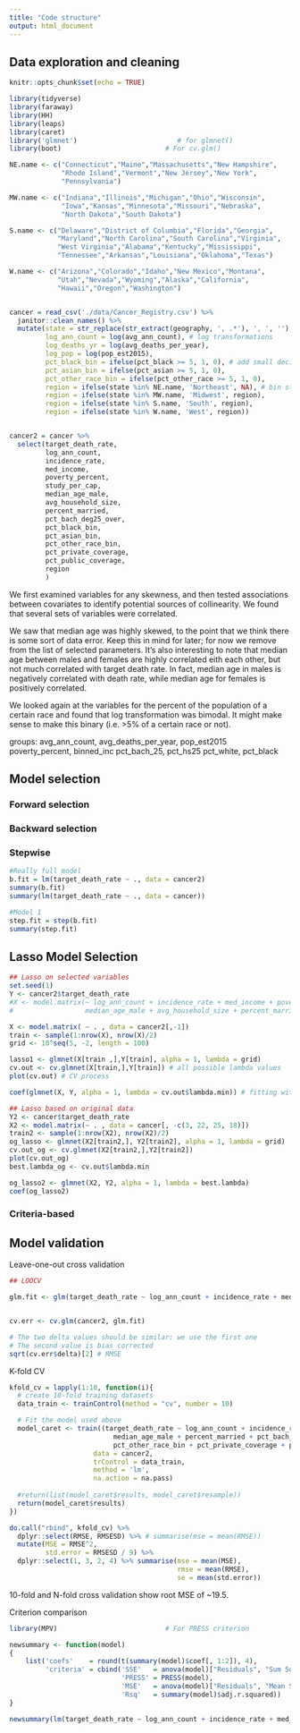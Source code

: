 ```yaml
---
title: "Code structure"
output: html_document
---
```


## Data exploration and cleaning

```r
knitr::opts_chunk$set(echo = TRUE)

library(tidyverse)
library(faraway)
library(HH)
library(leaps)
library(caret)
library('glmnet')                         # for glmnet()
library(boot)                          # For cv.glm()

NE.name <- c("Connecticut","Maine","Massachusetts","New Hampshire",
             "Rhode Island","Vermont","New Jersey","New York",
             "Pennsylvania")

MW.name <- c("Indiana","Illinois","Michigan","Ohio","Wisconsin",
             "Iowa","Kansas","Minnesota","Missouri","Nebraska",
             "North Dakota","South Dakota")

S.name <- c("Delaware","District of Columbia","Florida","Georgia",
            "Maryland","North Carolina","South Carolina","Virginia",
            "West Virginia","Alabama","Kentucky","Mississippi",
            "Tennessee","Arkansas","Louisiana","Oklahoma","Texas")

W.name <- c("Arizona","Colorado","Idaho","New Mexico","Montana",
            "Utah","Nevada","Wyoming","Alaska","California",
            "Hawaii","Oregon","Washington")


cancer = read_csv('./data/Cancer_Registry.csv') %>%
  janitor::clean_names() %>%
  mutate(state = str_replace(str_extract(geography, ', .*'), ', ', ''), # group counties by state
         log_ann_count = log(avg_ann_count), # log transformations
         log_deaths_yr = log(avg_deaths_per_year),
         log_pop = log(pop_est2015),
         pct_black_bin = ifelse(pct_black >= 5, 1, 0), # add small decimal 
         pct_asian_bin = ifelse(pct_asian >= 5, 1, 0),
         pct_other_race_bin = ifelse(pct_other_race >= 5, 1, 0),
         region = ifelse(state %in% NE.name, 'Northeast', NA), # bin states by geographic region
         region = ifelse(state %in% MW.name, 'Midwest', region),
         region = ifelse(state %in% S.name, 'South', region),
         region = ifelse(state %in% W.name, 'West', region))


cancer2 = cancer %>%
  select(target_death_rate,
         log_ann_count,
         incidence_rate,
         med_income,
         poverty_percent,
         study_per_cap,
         median_age_male,
         avg_household_size,
         percent_married,
         pct_bach_deg25_over,
         pct_black_bin,
         pct_asian_bin,
         pct_other_race_bin,
         pct_private_coverage,
         pct_public_coverage,
         region
         )


```


We first examined variables for any skewness, and then tested associations between covariates to identify potential sources of collinearity. We found that several sets of variables were correlated. 

We saw that median age was highly skewed, to the point that we think there is some sort of data error. Keep this in mind for later; for now we remove from the list of selected parameters. It's also interesting to note that median age between males and females are highly correlated eith each other, but not much correlated with target death rate. In fact, median age in males is negatively correlated with death rate, while median age for females is positively correlated.

We looked again at the variables for the percent of the population of a certain race and found that log transformation was bimodal. It might make sense to make this binary (i.e. >5% of a certain race or not).

groups: 
avg_ann_count, avg_deaths_per_year, pop_est2015
poverty_percent, binned_inc
pct_bach_25, pct_hs25
pct_white, pct_black



## Model selection

### Forward selection

### Backward selection

### Stepwise

```r
#Really full model
b.fit = lm(target_death_rate ~ ., data = cancer2)
summary(b.fit)
summary(lm(target_death_rate ~ ., data = cancer))

#Model 1
step.fit = step(b.fit)
summary(step.fit)
```

## Lasso Model Selection
```r
## Lasso on selected variables
set.seed(1)
Y <- cancer2$target_death_rate
#X <- model.matrix(~ log_ann_count + incidence_rate + med_income + poverty_percent + study_per_cap + 
#                  median_age_male + avg_household_size + percent_married + pct_bach_deg25_over + #pct_black_bin + pct_asian_bin + pct_other_race_bin + pct_private_coverage + pct_public_coverage + #state, data = cancer3)

X <- model.matrix( ~ . , data = cancer2[,-1])
train <- sample(1:nrow(X), nrow(X)/2)
grid <- 10^seq(5, -2, length = 100)

lasso1 <- glmnet(X[train ,],Y[train], alpha = 1, lambda = grid)
cv.out <- cv.glmnet(X[train,],Y[train]) # all possible lambda values
plot(cv.out) # CV process

coef(glmnet(X, Y, alpha = 1, lambda = cv.out$lambda.min)) # fitting with chosen lambda

```

```r
## Lasso based on original data
Y2 <- cancer$target_death_rate
X2 <- model.matrix(~ . , data = cancer[, -c(3, 22, 25, 18)])
train2 <- sample(1:nrow(X2), nrow(X2)/2)
og_lasso <- glmnet(X2[train2,], Y2[train2], alpha = 1, lambda = grid)
cv.out_og <- cv.glmnet(X2[train2,],Y2[train2])
plot(cv.out_og)
best.lambda_og <- cv.out$lambda.min

og_lasso2 <- glmnet(X2, Y2, alpha = 1, lambda = best.lambda)
coef(og_lasso2)
```

### Criteria-based







## Model validation

Leave-one-out cross validation

```r
## LOOCV

glm.fit <- glm(target_death_rate ~ log_ann_count + incidence_rate + med_income + median_age_male + percent_married + pct_bach_deg25_over + pct_black_bin + pct_other_race_bin + pct_private_coverage + pct_public_coverage + region, data = cancer2)


cv.err <- cv.glm(cancer2, glm.fit)

# The two delta values should be similar: we use the first one
# The second value is bias corrected
sqrt(cv.err$delta)[2] # RMSE
```

K-fold CV

```r
kfold_cv = lapply(1:10, function(i){
  # create 10-fold training datasets
  data_train <- trainControl(method = "cv", number = 10)

  # Fit the model used above
  model_caret <- train((target_death_rate ~ log_ann_count + incidence_rate + med_income +
                          median_age_male + percent_married + pct_bach_deg25_over + pct_black_bin +
                          pct_other_race_bin + pct_private_coverage + pct_public_coverage + region),
                     data = cancer2,
                     trControl = data_train,
                     method = 'lm',
                     na.action = na.pass)
  
  #return(list(model_caret$results, model_caret$resample))
  return(model_caret$results)
})

do.call("rbind", kfold_cv) %>%
  dplyr::select(RMSE, RMSESD) %>% # summarise(mse = mean(RMSE))
  mutate(MSE = RMSE^2,
         std.error = RMSESD / 9) %>%
  dplyr::select(1, 3, 2, 4) %>% summarise(mse = mean(MSE),
                                          rmse = mean(RMSE),
                                          se = mean(std.error))
```


10-fold and N-fold cross validation show root MSE of ~19.5. 


Criterion comparison

```r
library(MPV)                           # For PRESS criterion

newsummary <- function(model)
{
    list('coefs'    = round(t(summary(model)$coef[, 1:2]), 4),
         'criteria' = cbind('SSE'   = anova(model)["Residuals", "Sum Sq"],
                            'PRESS' = PRESS(model),
                            'MSE'   = anova(model)["Residuals", "Mean Sq"],
                            'Rsq'   = summary(model)$adj.r.squared))
}

newsummary(lm(target_death_rate ~ log_ann_count + incidence_rate + med_income + median_age_male + percent_married + pct_bach_deg25_over + pct_black_bin + pct_other_race_bin + pct_private_coverage + pct_public_coverage + region, data = cancer2))

```

